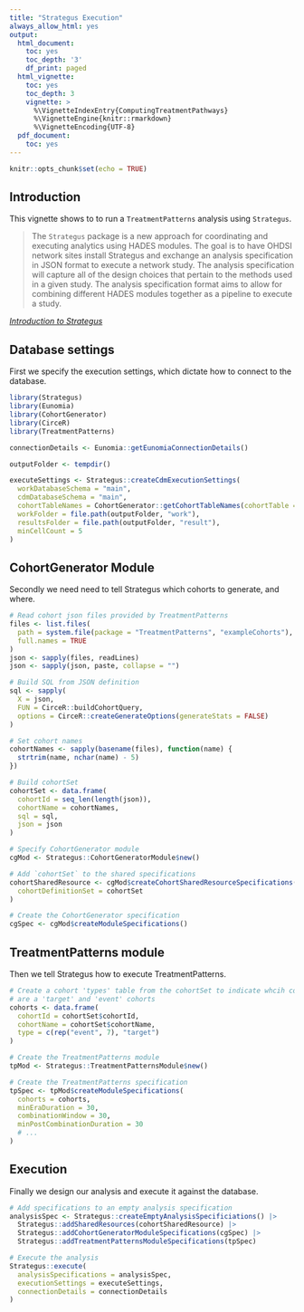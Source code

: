 ```yaml
---
title: "Strategus Execution"
always_allow_html: yes
output:
  html_document:
    toc: yes
    toc_depth: '3'
    df_print: paged
  html_vignette:
    toc: yes
    toc_depth: 3
    vignette: >
      %\VignetteIndexEntry{ComputingTreatmentPathways}
      %\VignetteEngine{knitr::rmarkdown}
      %\VignetteEncoding{UTF-8}
  pdf_document:
    toc: yes
---
```


```r
knitr::opts_chunk$set(echo = TRUE)
```

## Introduction
This vignette shows to to run a `TreatmentPatterns` analysis using `Strategus`.

>The `Strategus` package is a new approach for coordinating and executing analytics using HADES modules. The goal is to have OHDSI network sites install Strategus and exchange an analysis specification in JSON format to execute a network study. The analysis specification will capture all of the design choices that pertain to the methods used in a given study. The analysis specification format aims to allow for combining different HADES modules together as a pipeline to execute a study.

*[Introduction to Strategus](https://ohdsi.github.io/Strategus/articles/IntroductionToStrategus.html)*

## Database settings

First we specify the execution settings, which dictate how to connect to the database.

```r
library(Strategus)
library(Eunomia)
library(CohortGenerator)
library(CirceR)
library(TreatmentPatterns)

connectionDetails <- Eunomia::getEunomiaConnectionDetails()

outputFolder <- tempdir()

executeSettings <- Strategus::createCdmExecutionSettings(
  workDatabaseSchema = "main",
  cdmDatabaseSchema = "main",
  cohortTableNames = CohortGenerator::getCohortTableNames(cohortTable = "cohort_table"),
  workFolder = file.path(outputFolder, "work"),
  resultsFolder = file.path(outputFolder, "result"),
  minCellCount = 5
)
```

## CohortGenerator Module

Secondly we need need to tell Strategus which cohorts to generate, and where.

```r
# Read cohort json files provided by TreatmentPatterns
files <- list.files(
  path = system.file(package = "TreatmentPatterns", "exampleCohorts"),
  full.names = TRUE
)
json <- sapply(files, readLines)
json <- sapply(json, paste, collapse = "")

# Build SQL from JSON definition
sql <- sapply(
  X = json,
  FUN = CirceR::buildCohortQuery,
  options = CirceR::createGenerateOptions(generateStats = FALSE)
)

# Set cohort names
cohortNames <- sapply(basename(files), function(name) {
  strtrim(name, nchar(name) - 5)
})

# Build cohortSet
cohortSet <- data.frame(
  cohortId = seq_len(length(json)),
  cohortName = cohortNames,
  sql = sql,
  json = json
)

# Specify CohortGenerator module
cgMod <- Strategus::CohortGeneratorModule$new()

# Add `cohortSet` to the shared specifications
cohortSharedResource <- cgMod$createCohortSharedResourceSpecifications(
  cohortDefinitionSet = cohortSet
)

# Create the CohortGenerator specification
cgSpec <- cgMod$createModuleSpecifications()
```

## TreatmentPatterns module

Then we tell Strategus how to execute TreatmentPatterns.

```r
# Create a cohort 'types' table from the cohortSet to indicate whcih cohorts
# are a 'target' and 'event' cohorts
cohorts <- data.frame(
  cohortId = cohortSet$cohortId,
  cohortName = cohortSet$cohortName,
  type = c(rep("event", 7), "target")
)

# Create the TreatmentPatterns module
tpMod <- Strategus::TreatmentPatternsModule$new()

# Create the TreatmentPatterns specification
tpSpec <- tpMod$createModuleSpecifications(
  cohorts = cohorts,
  minEraDuration = 30,
  combinationWindow = 30,
  minPostCombinationDuration = 30
  # ...
)
```

## Execution

Finally we design our analysis and execute it against the database.

```r
# Add specifications to an empty analysis specification
analysisSpec <- Strategus::createEmptyAnalysisSpecificiations() |>
  Strategus::addSharedResources(cohortSharedResource) |>
  Strategus::addCohortGeneratorModuleSpecifications(cgSpec) |>
  Strategus::addTreatmentPatternsModuleSpecifications(tpSpec)

# Execute the analysis
Strategus::execute(
  analysisSpecifications = analysisSpec,
  executionSettings = executeSettings,
  connectionDetails = connectionDetails
)
```
